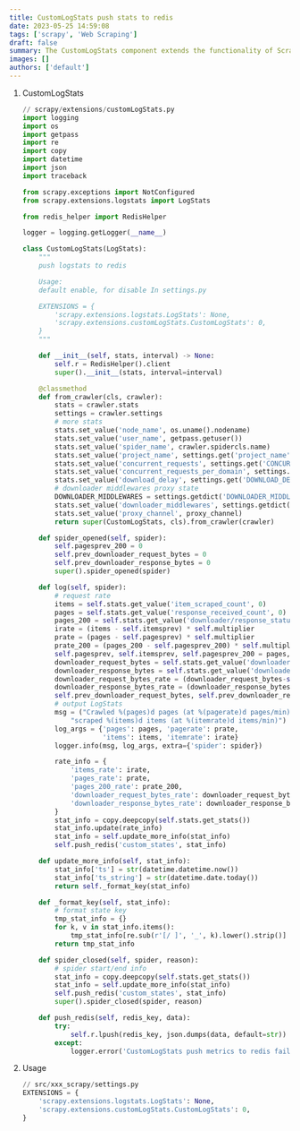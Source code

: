 ```yaml
---
title: CustomLogStats push stats to redis
date: 2023-05-25 14:59:08
tags: ['scrapy', 'Web Scraping']
draft: false
summary: The CustomLogStats component extends the functionality of Scrapy by pushing collected statistics to a Redis server.
images: []
authors: ['default']
---
```


1. CustomLogStats

   ```python
   // scrapy/extensions/customLogStats.py
   import logging
   import os
   import getpass
   import re
   import copy
   import datetime
   import json
   import traceback

   from scrapy.exceptions import NotConfigured
   from scrapy.extensions.logstats import LogStats

   from redis_helper import RedisHelper

   logger = logging.getLogger(__name__)

   class CustomLogStats(LogStats):
       """
       push logstats to redis

       Usage:
       default enable, for disable In settings.py

       EXTENSIONS = {
           'scrapy.extensions.logstats.LogStats': None,
           'scrapy.extensions.customLogStats.CustomLogStats': 0,
       }
       """

       def __init__(self, stats, interval) -> None:
           self.r = RedisHelper().client
           super().__init__(stats, interval=interval)

       @classmethod
       def from_crawler(cls, crawler):
           stats = crawler.stats
           settings = crawler.settings
           # more stats
           stats.set_value('node_name', os.uname().nodename)
           stats.set_value('user_name', getpass.getuser())
           stats.set_value('spider_name', crawler.spidercls.name)
           stats.set_value('project_name', settings.get('project_name') or settings.get('BOT_NAME') or settings.get('spider_name'))
           stats.set_value('concurrent_requests', settings.get('CONCURRENT_REQUESTS'))
           stats.set_value('concurrent_requests_per_domain', settings.get('CONCURRENT_REQUESTS_PER_DOMAIN'))
           stats.set_value('download_delay', settings.get('DOWNLOAD_DELAY'))
           # downloader middlewares proxy state
           DOWNLOADER_MIDDLEWARES = settings.getdict('DOWNLOADER_MIDDLEWARES')
           stats.set_value('downloader_middlewares', settings.getdict('DOWNLOADER_MIDDLEWARES'))
           stats.set_value('proxy_channel', proxy_channel)
           return super(CustomLogStats, cls).from_crawler(crawler)

       def spider_opened(self, spider):
           self.pagesprev_200 = 0
           self.prev_downloader_request_bytes = 0
           self.prev_downloader_response_bytes = 0
           super().spider_opened(spider)

       def log(self, spider):
           # request rate
           items = self.stats.get_value('item_scraped_count', 0)
           pages = self.stats.get_value('response_received_count', 0)
           pages_200 = self.stats.get_value('downloader/response_status_count/200', 0)
           irate = (items - self.itemsprev) * self.multiplier
           prate = (pages - self.pagesprev) * self.multiplier
           prate_200 = (pages_200 - self.pagesprev_200) * self.multiplier
           self.pagesprev, self.itemsprev, self.pagesprev_200 = pages, items, pages_200
           downloader_request_bytes = self.stats.get_value('downloader/request_bytes', 0)
           downloader_response_bytes = self.stats.get_value('downloader/response_bytes', 0)
           downloader_request_bytes_rate = (downloader_request_bytes-self.prev_downloader_request_bytes)* self.multiplier
           downloader_response_bytes_rate = (downloader_response_bytes-self.prev_downloader_response_bytes)* self.multiplier
           self.prev_downloader_request_bytes, self.prev_downloader_response_bytes = downloader_request_bytes, downloader_response_bytes
           # output LogStats
           msg = ("Crawled %(pages)d pages (at %(pagerate)d pages/min), "
               "scraped %(items)d items (at %(itemrate)d items/min)")
           log_args = {'pages': pages, 'pagerate': prate,
                       'items': items, 'itemrate': irate}
           logger.info(msg, log_args, extra={'spider': spider})

           rate_info = {
               'items_rate': irate,
               'pages_rate': prate,
               'pages_200_rate': prate_200,
               'downloader_request_bytes_rate': downloader_request_bytes_rate,
               'downloader_response_bytes_rate': downloader_response_bytes_rate,
           }
           stat_info = copy.deepcopy(self.stats.get_stats())
           stat_info.update(rate_info)
           stat_info = self.update_more_info(stat_info)
           self.push_redis('custom_states', stat_info)

       def update_more_info(self, stat_info):
           stat_info['ts'] = str(datetime.datetime.now())
           stat_info['ts_string'] = str(datetime.date.today())
           return self._format_key(stat_info)

       def _format_key(self, stat_info):
           # format state key
           tmp_stat_info = {}
           for k, v in stat_info.items():
               tmp_stat_info[re.sub(r'[/ ]', '_', k).lower().strip()] = v
           return tmp_stat_info

       def spider_closed(self, spider, reason):
           # spider start/end info
           stat_info = copy.deepcopy(self.stats.get_stats())
           stat_info = self.update_more_info(stat_info)
           self.push_redis('custom_states', stat_info)
           super().spider_closed(spider, reason)

       def push_redis(self, redis_key, data):
           try:
               self.r.lpush(redis_key, json.dumps(data, default=str))
           except:
               logger.error('CustomLogStats push metrics to redis failed! {}'.format(traceback.format_exc()))
   ```

2. Usage

   ```python
   // src/xxx_scrapy/settings.py
   EXTENSIONS = {
       'scrapy.extensions.logstats.LogStats': None,
       'scrapy.extensions.customLogStats.CustomLogStats': 0,
   }
   ```
